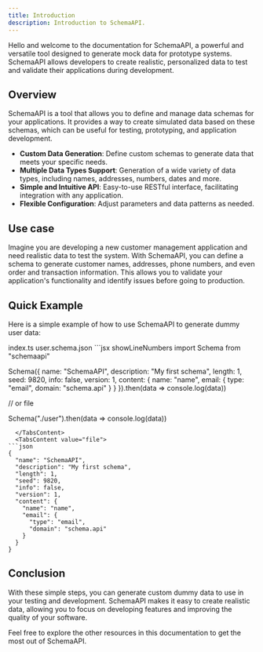 ```yaml
---
title: Introduction
description: Introduction to SchemaAPI.
---
```


Hello and welcome to the documentation for SchemaAPI, a powerful and versatile tool designed to generate mock data for prototype systems. SchemaAPI allows developers to create realistic, personalized data to test and validate their applications during development.

## Overview

SchemaAPI is a tool that allows you to define and manage data schemas for your applications. It provides a way to create simulated data based on these schemas, which can be useful for testing, prototyping, and application development.

- **Custom Data Generation**:  Define custom schemas to generate data that meets your specific needs.
- **Multiple Data Types Support**: Generation of a wide variety of data types, including names, addresses, numbers, dates and more.
- **Simple and Intuitive API**: Easy-to-use RESTful interface, facilitating integration with any application.
- **Flexible Configuration**: Adjust parameters and data patterns as needed.

## Use case

Imagine you are developing a new customer management application and need realistic data to test the system. With SchemaAPI, you can define a schema to generate customer names, addresses, phone numbers, and even order and transaction information. This allows you to validate your application's functionality and identify issues before going to production.

## Quick Example

Here is a simple example of how to use SchemaAPI to generate dummy user data:

<Tabs defaultValue="schema" className="pt-5 pb-1">
  <TabsList className="">
    <TabsTrigger value="schema">index.ts</TabsTrigger>
    <TabsTrigger value="file">user.schema.json</TabsTrigger>
  </TabsList>
  <TabsContent value="schema">
  ```jsx showLineNumbers
import Schema from "schemaapi"

Schema({
    name: "SchemaAPI",
    description: "My first schema",
    length: 1,
    seed: 9820,
    info: false,
    version: 1,
    content: {
      name: "name",
      email: {
        type: "email",
        domain: "schema.api"
      }
    }
}).then(data => console.log(data))

// or file 

Schema("./user").then(data => console.log(data))
```
  </TabsContent>
  <TabsContent value="file">
```json
{
  "name": "SchemaAPI",
  "description": "My first schema",
  "length": 1,
  "seed": 9820,
  "info": false,
  "version": 1,
  "content": {
    "name": "name",
    "email": {
      "type": "email",
      "domain": "schema.api"
    }
  }
}
```
  </TabsContent>
</Tabs>

## Conclusion

With these simple steps, you can generate custom dummy data to use in your testing and development. SchemaAPI makes it easy to create realistic data, allowing you to focus on developing features and improving the quality of your software.

Feel free to explore the other resources in this documentation to get the most out of SchemaAPI.